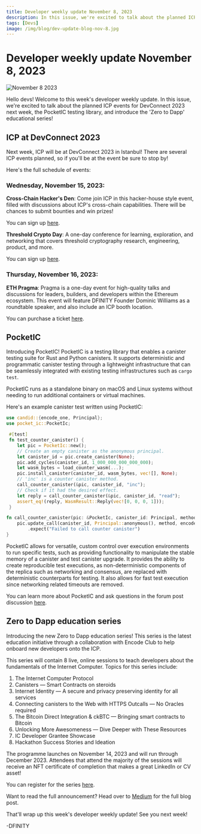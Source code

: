 ```yaml
---
title: Developer weekly update November 8, 2023
description: In this issue, we're excited to talk about the planned ICP events for DevConnect 2023 next week, the PocketIC testing library, and introduce the 'Zero to Dapp' educational series! 
tags: [Devs]
image: /img/blog/dev-update-blog-nov-8.jpg
---
```


# Developer weekly update November 8, 2023

![November 8 2023](../../static/img/blog/dev-update-blog-nov-8.jpg)

Hello devs! Welcome to this week's developer weekly update. In this issue, we're excited to talk about the planned ICP events for DevConnect 2023 next week, the PocketIC testing library, and introduce the 'Zero to Dapp' educational series! 

## ICP at DevConnect 2023

Next week, ICP will be at DevConnect 2023 in Istanbul! There are several ICP events planned, so if you'll be at the event be sure to stop by! 

Here's the full schedule of events:

### Wednesday, November 15, 2023:

**Cross-Chain Hacker's Den**: Come join ICP in this hacker-house style event, filled with discussions about ICP's cross-chain capabilities. There will be chances to submit bounties and win prizes! 

You can sign up [here](https://lu.ma/HackersDen).

**Threshold Crypto Day**: A one-day conference for learning, exploration, and networking that covers threshold cryptography research, engineering, product, and more. 

You can sign up [here](https://lu.ma/ThresholdCryptoday).

### Thursday, November 16, 2023:

**ETH Pragma**: Pragma is a one-day event for high-quality talks and discussions for leaders, builders, and developers within the Ethereum ecosystem. This event will feature DFINITY Founder Dominic Williams as a roundtable speaker, and also include an ICP booth location. 

You can purchase a ticket [here](https://ethglobal.com/events/pragma-istanbul).

## PocketIC 

Introducing PocketIC! PocketIC is a testing library that enables a canister testing suite for Rust and Python canisters. It supports deterministic and programmatic canister testing through a lightweight infrastructure that can be seamlessly integrated with existing testing infrastructures such as `cargo test`. 

PocketIC runs as a standalone binary on macOS and Linux systems without needing to run additional containers or virtual machines.

Here's an example canister test written using PocketIC:

```rust
use candid::{encode_one, Principal};
use pocket_ic::PocketIc;

 #[test]
 fn test_counter_canister() {
    let pic = PocketIc::new();
    // Create an empty canister as the anonymous principal.
    let canister_id = pic.create_canister(None);
    pic.add_cycles(canister_id, 1_000_000_000_000_000);
    let wasm_bytes = load_counter_wasm(...);
    pic.install_canister(canister_id, wasm_bytes, vec![], None);
    // 'inc' is a counter canister method.
    call_counter_canister(&pic, canister_id, "inc");
    // Check if it had the desired effect.
    let reply = call_counter_canister(&pic, canister_id, "read");
    assert_eq!(reply, WasmResult::Reply(vec![0, 0, 0, 1]));
 }

fn call_counter_canister(pic: &PocketIc, canister_id: Principal, method: &str) -> WasmResult {
    pic.update_call(canister_id, Principal::anonymous(), method, encode_one(()).unwrap())
        .expect("Failed to call counter canister")
}
```

PocketIC allows for versatile, custom control over execution environments to run specific tests, such as providing functionality to manipulate the stable memory of a canister and test canister upgrade. It provides the ability to create reproducible test executions, as non-deterministic components of the replica such as networking and consensus, are replaced with deterministic counterparts for testing. It also allows for fast test execution since networking related timeouts are removed. 

You can learn more about PocketIC and ask questions in the forum post discussion [here](https://forum.dfinity.org/t/pocketic-fast-and-versatile-canister-testing-in-rust-and-python/23793/).


## Zero to Dapp education series

Introducing the new Zero to Dapp education series! This series is the latest education initiative through a collaboration with Encode Club to help onboard new developers onto the ICP. 

This series will contain 8 live, online sessions to teach developers about the fundamentals of the Internet Computer. Topics for this series include:

1. The Internet Computer Protocol
2. Canisters — Smart Contracts on steroids
3. Internet Identity — A secure and privacy preserving identity for all services
4. Connecting canisters to the Web with HTTPS Outcalls — No Oracles required
5. The Bitcoin Direct Integration & ckBTC — Bringing smart contracts to Bitcoin
6. Unlocking More Awesomeness — Dive Deeper with These Resources
7. IC Developer Grantee Showcase
8. Hackathon Success Stories and Ideation

The programme launches on November 14, 2023 and will run through December 2023. Attendees that attend the majority of the sessions will receive an NFT certificate of completion that makes a great LinkedIn or CV asset! 

You can register for the series [here](https://encodeclub.typeform.com/icpedu23q4reg). 

Want to read the full announcement? Head over to [Medium](https://www.blog.encode.club/announcing-the-zero-to-dapp-educate-series-learn-and-build-on-the-internet-computer-b264abefd451) for the full blog post. 

That'll wrap up this week's developer weekly update! See you next week!

-DFINITY

